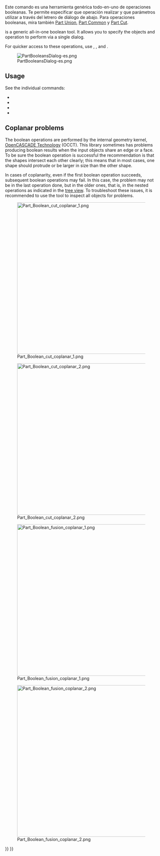 <languages/>

{{Docnav
|[[Part_CompoundFilter|CompoundFilter]]
|[[Part_Cut|Cut]]
|[[Part_Workbench|Part]]
|IconL=Part_CompoundFilter.svg
|IconR=Part_Cut.svg
|IconC=Workbench_Part.svg
}}

<div class="mw-translate-fuzzy">
{{GuiCommand/es|Name=Part Booleans|Name/es=Part Booleans|MenuLocation=Part → Booleans|Workbenches=[[Part_Workbench/es|Part]]|SeeAlso=[[Part Union/es|Part Union]], [[Part Common/es|Part Common]] and [[Part Cut/es|Part Cut]]}}
</div>

<span id="Description"></span>
Este comando es una herramienta genérica todo-en-uno de operaciones booleanas. Te permite especificar que operación realizar y que parámetros utilizar a través del letrero de diálogo de abajo. Para operaciones booleanas, mira también  [[Part Union|Part Union]], [[Part Common|Part Common]] y [[Part Cut|Part Cut]].

{{Button|[[File:Part_Boolean.svg|16px]] [[Part_Boolean|Part Boolean]]}} is a generic all-in-one boolean tool. It allows you to specify the objects and operation to perform via a single dialog.

For quicker access to these operations, use {{Button|[[File:Part_Cut.svg|16px]] [[Part_Cut|Part Cut]]}}, {{Button|[[File:Part_Fuse.svg|16px]] [[Part_Fuse|Part Fuse]]}}, {{Button|[[File:Part_Common.svg|16px]] [[Part_Common|Part Common]]}} and {{Button|[[File:Part_Section.svg|16px]] [[Part_Section|Part Section]]}}.

[[File:PartBooleansDialog-es.png]]

{{Caption|Dialog to select objects and perform boolean operations with them.}}

==Usage==

See the individual commands:
* {{Button|[[Image:Part_Cut.svg|16px]] [[Part_Cut|Part Cut]]}}
* {{Button|[[Image:Part_Fuse.svg|16px]] [[Part_Fuse|Part Fuse]]}}
* {{Button|[[Image:Part_Common.svg|16px]] [[Part_Common|Part Common]]}}
* {{Button|[[Image:Part_Section.svg|16px]] [[Part Section|Part Section]]}}

== Coplanar problems ==

The boolean operations are performed by the internal geometry kernel, [[OpenCASCADE|OpenCASCADE Technology]] (OCCT). This library sometimes has problems producing boolean results when the input objects share an edge or a face. To be sure the boolean operation is successful the recommendation is that the shapes intersect each other clearly; this means that in most cases, one shape should protrude or be larger in size than the other shape.

In cases of coplanarity, even if the first boolean operation succeeds, subsequent boolean operations may fail. In this case, the problem may not be in the last operation done, but in the older ones, that is, in the nested operations as indicated in the [[Tree_view|tree view]]. To troubleshoot these issues, it is recommended to use the {{Button|[[File:Part_CheckGeometry.svg|16px]] [[Part_CheckGeometry|Part CheckGeometry]]}} tool to inspect all objects for problems.

[[File:Part_Boolean_cut_coplanar_1.png|500px]]

[[File:Part_Boolean_cut_coplanar_2.png|500px]]

{{Caption|Left: shapes that share a face, a boolean cut may produce incorrect results. Right: shapes that intersect each other clearly, the boolean cut will be successful in most cases.}}

[[File:Part_Boolean_fusion_coplanar_1.png|500px]]

[[File:Part_Boolean_fusion_coplanar_2.png|500px]]

{{Caption|Left: shapes that share a face, a boolean union may produce incorrect results. Right: shapes that intersect each other clearly, the boolean union will be successful in most cases.}}


{{Docnav
|[[Part_CompoundFilter|CompoundFilter]]
|[[Part_Cut|Cut]]
|[[Part_Workbench|Part]]
|IconL=Part_CompoundFilter.svg
|IconR=Part_Cut.svg
|IconC=Workbench_Part.svg
}}

{{Part_Tools_navi{{#translation:}}}}
{{Userdocnavi{{#translation:}}}}